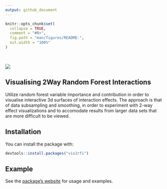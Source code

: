 ```yaml
---
output: github_document
---
```


<!-- README.md is generated from README.Rmd. Please edit that file -->

```r
knitr::opts_chunk$set(
  collapse = TRUE,
  comment = "#R>",
  fig.path = "man/figures/README-",
  out.width = "100%"
)
```
  
\  
  
<img src="man/figures/logo_vis2rfi_last.png" style="border-style: none;"/>

## Visualising 2Way Random Forest Interactions

Utilize random forest variable importance and contribution in order to visualise interactive 3d surfaces of interaction effects. The approach is that of data subsampling and smoothing, in order to experiment with 2-way effect visualizations and to accomodate results from larger data sets that are more difficult to be viewed.  

## Installation

You can install the package with:

``` r
devtools::install.packages("vis2rfi")
```

## Example

See the [package's website](https://arikoi.github.io/vis2fi/) for usage and examples. 

